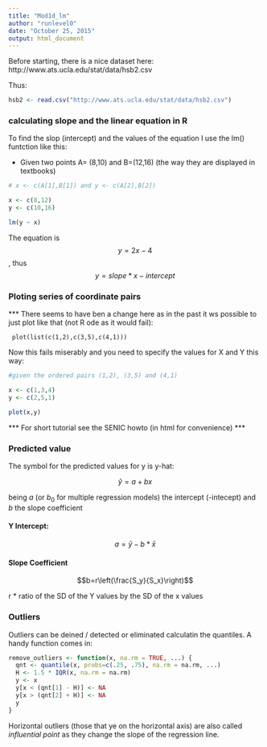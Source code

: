 ```yaml
---
title: "Mod1d_lm"
author: "runlevel0"
date: "October 25, 2015"
output: html_document
---
```


Before starting, there is a nice dataset here: http://www.ats.ucla.edu/stat/data/hsb2.csv

Thus: 

```r

hsb2 <- read.csv("http://www.ats.ucla.edu/stat/data/hsb2.csv")
```

### calculating slope and the linear equation in R

To find the slop (intercept) and the values of the equation I use the lm() funtction like this: 

- Given two points A= (8,10) and B=(12,16) (the way they are displayed in textbooks)

```r
# x <- c(A[1],B[1]) and y <- c(A[2],B[2])

x <- c(8,12)
y <- c(10,16)

lm(y ~ x)

```

The equation is $$y=2x-4$$, thus  $$y= slope*x-intercept $$

### Ploting series of coordinate pairs
*** There seems to have ben a change here as in the past it ws possible to just plot like that (not R ode as it would fail): 

     plot(list(c(1,2),c(3,5),c(4,1)))

Now this fails miserably and you need to specify the values for X and Y this way: 

```r

#given the ordered pairs (1,2), (3,5) and (4,1)

x <- c(1,3,4)
y <- c(2,5,1)

plot(x,y)

```

*** For short tutorial see the SENIC howto (in html for convenience) ***

### Predicted value

The symbol for the predicted values for y is y-hat: 

$$\hat{y}=a+bx$$

being *a* (or $b_0$ for multiple regression models) the intercept (-intecept) and *b* the slope coefficient

#### Y Intercept: 

$$a=\bar{y}-b*\bar{x}$$

#### Slope Coefficient

$$b=r\left(\frac{S_y}{S_x}\right)$$

r * ratio of the SD of the Y values by the SD of the x values

### Outliers

Outliers can be deined / detected or eliminated calculatin the quantiles. A handy function comes in: 

```r
remove_outliers <- function(x, na.rm = TRUE, ...) {
  qnt <- quantile(x, probs=c(.25, .75), na.rm = na.rm, ...)
  H <- 1.5 * IQR(x, na.rm = na.rm)
  y <- x
  y[x < (qnt[1] - H)] <- NA
  y[x > (qnt[2] + H)] <- NA
  y
}
```

Horizontal outliers (those that ye on the horizontal axis) are also called *influential point* as they change the slope of the regression line.





